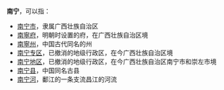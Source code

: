 '''南宁'''，可以指：
*[[南宁市|南宁市]]，隶属广西壮族自治区
*[[南寧府|南寧府]]，明朝时设置的府，在广西壮族自治区境
*[[南寧州|南寧州]]，中国古代同名的州
*[[南宁专区|南宁专区]]，已撤消的地级行政区，在今广西壮族自治区境
*[[南宁地区|南宁地区]]，已撤消的地级行政区，在今广西壮族自治区南宁市和崇左市境
*[[南宁县|南宁县]]，中国同名古县
*[[南宁河|南宁河]]，鄱江的一条支流昌江的河流
{{Disambig|N|Cat=二字中国地名消歧义}}